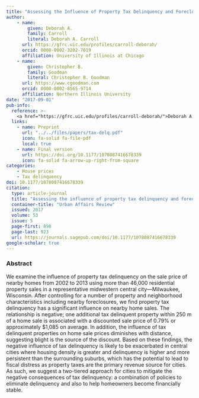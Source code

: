 ```yaml
---
title: "Assessing the Influence of Property Tax Delinquency and Foreclosures on Residential Property Sales"
author: 
    - name: 
        given: Deborah A.
        family: Carroll
        literal: Deborah A. Carroll
      url: https://gfrc.uic.edu/profiles/carroll-deborah/
      orcid: 0000-0002-3202-7019
      affiliation: University of Illinois at Chicago
    - name: 
        given: Christopher B.
        family: Goodman
        literal: Christopher B. Goodman
      url: https://www.cgoodman.com
      orcid: 0000-0002-8565-9714
      affiliation: Northern Illinois University
date: "2017-09-01"
pub-info:
  reference: >-
    <a href="https://gfrc.uic.edu/profiles/carroll-deborah/">Deborah A. Carroll</a> and <strong>Christopher B. Goodman</strong> (2017) "Assessing the Influence of Property Tax Delinquency and Foreclosures on Residential Property Sales." <em>Urban Affairs Review</em> 53 (5): 898-923, doi: <a href="https://doi.org/10.1177/1078087416678339" target="_blank" rel="noopener noreferrer"><code>10.1177/1078087416678339</code></a>
  links:
    - name: Preprint
      url: "../../files/papers/tax-delq.pdf"
      icon: fa-solid fa-file-pdf
      local: true
    - name: Final version
      url: https://doi.org/10.1177/1078087416678339
      icon: fa-solid fa-arrow-up-right-from-square
categories:
    - House prices
    - Tax delinquency
doi: 10.1177/1078087416678339
citation:
  type: article-journal
  title: "Assessing the influence of property tax delinquency and foreclosures on residential property sales"
  container-title: "Urban Affairs Review"
  issued: 2017
  volume: 53
  issue: 5
  page-first: 898
  page-last: 923
  url: https://journals.sagepub.com/doi/10.1177/1078087416678339
google-scholar: true
---
```


### Abstract
We examine the influence of property tax delinquency on the sale price of nearby homes from 2002 to 2013 using more than 46,000 residential property sales in a representative midwestern central city—Milwaukee, Wisconsin. After controlling for a number of property and neighborhood characteristics including nearby foreclosures, we find property tax delinquency has a significant influence on nearby home sales. The relationship is negative; one additional tax delinquent property within 250 m of a home sale is associated with a discounted sale price of 0.79% or approximately $1,085 on average. In addition, the influence of tax delinquent properties on home sale prices diminishes with distance, suggesting blight is the source of the discount. Based on these findings, the negative influence of tax delinquency is likely to be exacerbated in central cities where housing density is greater and delinquency is higher and more persistent than the surrounding suburbs, which has the potential to lead to fiscal distress as property taxes are the primary revenue source for cities. As such, we suggest a two-tiered approach for cities to mitigate the negative consequences of tax delinquency: a combination of policies to eliminate delinquency and also to help homeowners become financially stable.